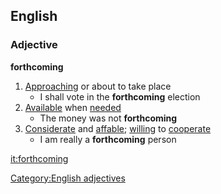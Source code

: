 ==English==
===Adjective===
'''forthcoming'''
#[[Approaching]] or about to take place
#* I shall vote in the '''forthcoming''' election
#[[Available]] when [[needed]]
#* The money was not '''forthcoming'''
#[[Considerate]] and [[affable]]; [[willing]] to [[cooperate]]
#* I am really a '''forthcoming''' person
[[Category:English adjectives]]

[[it:forthcoming]]